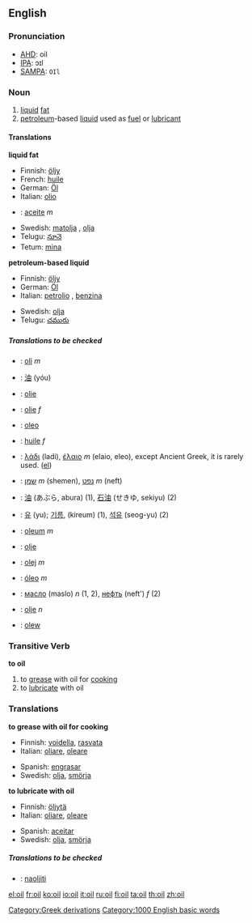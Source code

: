 {{wikipedia}}
==English==

===Pronunciation===
*[[AHD]]: oil
*[[IPA]]: ɔɪl
*[[SAMPA]]: <tt>OIl</tt>

===Noun===
{{en-noun-reg}}
# [[liquid]] [[fat]]
# [[petroleum]]-based [[liquid]] used as [[fuel]] or [[lubricant]]

====Translations====
'''liquid fat'''
{{top}}
*Finnish: [[öljy]]
*French: [[huile]]
*German: [[Öl]] {{n}}
*Italian: [[olio#Italian|olio]] {{m}}
{{mid}}
*{{ttbc|Spanish}}: [[aceite]] ''m''
*Swedish: [[matolja]] {{c}}, [[olja]] {{c}}
*Telugu: [[నూనె]]
*Tetum: [[mina]]
{{bottom}}

'''petroleum-based liquid'''
{{top}}
*Finnish: [[öljy]]
*German: [[Öl]] {{n}}
*Italian: [[petrolio]] {{m}}, [[benzina]] {{f}}
{{mid}}
*Swedish: [[olja]] {{c}}
*Telugu: [[చమురు]]
{{bottom}}

=====Translations to be checked=====
{{checktrans}}
<!--Remove this section once all of the translations below have been moved into the tables above.-->
*{{ttbc|Catalan}}: [[oli]] ''m''
*{{ttbc|Chinese}}: [[油]] (yóu)
*{{ttbc|Danish}}: [[olie]]
*{{ttbc|Dutch}}: [[olie]] ''f''
*{{ttbc|Esperanto}}: [[oleo]]
*{{ttbc|French}}: [[huile]] ''f''
*{{ttbc|Greek}}: [[λάδι]] (ladi), [[έλαιο]] ''m'' (elaio, eleo), except Ancient Greek, it is rarely used. ([[:el:Λάδι|el]])
*{{ttbc|Hebrew}}: [[שמן]] ''m'' (shemen), [[נפט]] ''m'' (neft)
*{{ttbc|Japanese}}: [[油]] (あぶら, abura) (1), [[石油]] (せきゆ, sekiyu) (2)
*{{ttbc|Korean}}: [[유]] (yu); [[기름]], (kireum) (1), [[석유]] (seog-yu) (2)
*{{ttbc|Latin}}: [[oleum]] ''m''
*{{ttbc|Norwegian}}: [[olje]]
*{{ttbc|Polish}}: [[olej]] ''m''
*{{ttbc|Portuguese}}: [[óleo]] ''m''
*{{ttbc|Russian}}: [[масло]] (maslo) ''n'' (1, 2), [[нефть]] (neft') ''f'' (2)
*{{ttbc|Slovene}}: [[olje]] ''n''
*{{ttbc|Welsh}}: [[olew]]

===Transitive Verb===
'''to oil'''
# to [[grease]] with oil for [[cook]]ing
# to [[lubricate]] with oil

===Translations===
'''to grease with oil for cooking'''
{{top}}
*Finnish: [[voidella]], [[rasvata]]
*Italian: [[oliare]], [[oleare]]
{{mid}}
*Spanish: [[engrasar]]
*Swedish: [[olja]], [[smörja]]
{{bottom}}

'''to lubricate with oil'''
{{top}}
*Finnish: [[öljytä]]
*Italian: [[oliare]], [[oleare]]
{{mid}}
*Spanish: [[aceitar]]
*Swedish: [[olja]], [[smörja]]
{{bottom}}

=====Translations to be checked=====
{{checktrans}}
<!--Remove this section once all of the translations below have been moved into the tables above.-->
*{{ttbc|Slovene}}: [[naoljiti]]

[[Category:Greek derivations]]
[[Category:1000 English basic words]]

[[el:oil]]
[[fr:oil]]
[[ko:oil]]
[[io:oil]]
[[it:oil]]
[[ru:oil]]
[[fi:oil]]
[[ta:oil]]
[[th:oil]]
[[zh:oil]]